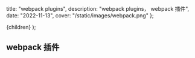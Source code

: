   title: "webpack plugins",
  description: "webpack plugins， webpack 插件",
  date: "2022-11-13",
  cover: "/static/images/webpack.png"
};

  <MDXContentCom meta={meta}>{children}</MDXContentCom>
);

## webpack 插件
